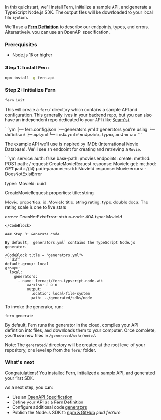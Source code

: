 In this quickstart, we'll install Fern, initialize a sample API, and generate a TypeScript Node.js SDK. The output files will be downloaded to your local file system.

We'll use a [**Fern Definition**](/api-definition/fern-definition/overview) to describe our endpoints, types, and errors. Alternatively, you can use an [OpenAPI specification](/api-definition/openapi/import).

### Prerequisites 

- Node.js 18 or higher

### Step 1: Install Fern

```bash
npm install -g fern-api
```

### Step 2: Initialize Fern 

```bash
fern init
```

This will create a `fern/` directory which contains a sample API and configuration. This generally lives in your backend repo, but you can also have an independent repo dedicated to your API (like [Seam's](https://github.com/seamapi/fern-config)).

<CodeBlock title = "fern/">
```yml
├─ fern.config.json
├─ generators.yml # generators you're using
└─ definition/
  ├─ api.yml  
  └─ imdb.yml # endpoints, types, and errors
```
</CodeBlock>

The example API we'll use is inspired by IMDb (International Movie Database). We'll see an endpoint for creating and retrieving a `Movie`.

<CodeBlock title="imdb.yml">
```yml
service:
  auth: false
  base-path: /movies
  endpoints:
    create: 
      method: POST
      path: /
      request: CreateMovieRequest
      response: MovieId
    get:
      method: GET
      path: /{id}
      path-parameters:
        id: MovieId
      response: Movie
      errors:
        - DoesNotExistError

types:
  MovieId: uuid 

  CreateMovieRequest:
    properties:
      title: string

  Movie:
    properties:
      id: MovieId
      title: string
      rating:
        type: double
        docs: The rating scale is one to five stars

errors:
  DoesNotExistError:
    status-code: 404
    type: MovieId
```
</CodeBlock>

### Step 3: Generate code

By default, `generators.yml` contains the TypeScript Node.js generator.

<CodeBlock title = "generators.yml">
```diff
default-group: local
groups:
  local:
    generators:
      - name: fernapi/fern-typscript-node-sdk
          version: 0.8.8
          output:
            location: local-file-system
            path: ../generated/sdks/node
```
</CodeBlock>

To invoke the generator, run:

```bash
fern generate
```

By default, Fern runs the generator in the cloud, compiles your API definition into files, and downloads them to your computer. Once complete, you'll see new files in `/generated/sdks/node/`.

Note: The `generated/` directory will be created at the root level of your repository, one level up from the `fern/` folder.

### What's next

Congratulations! You installed Fern, initialized a sample API, and generated your first SDK. 

As a next step, you can:
- Use an [OpenAPI Specification](/openapi/import)
- Define your API as a [Fern Definition](/fern-definition/definition)
- Configure additional code [generators](/generators)
- Publish the Node.js SDK to [npm & GitHub](/sdks/node-sdk#publish-a-public-package) *paid feature*
